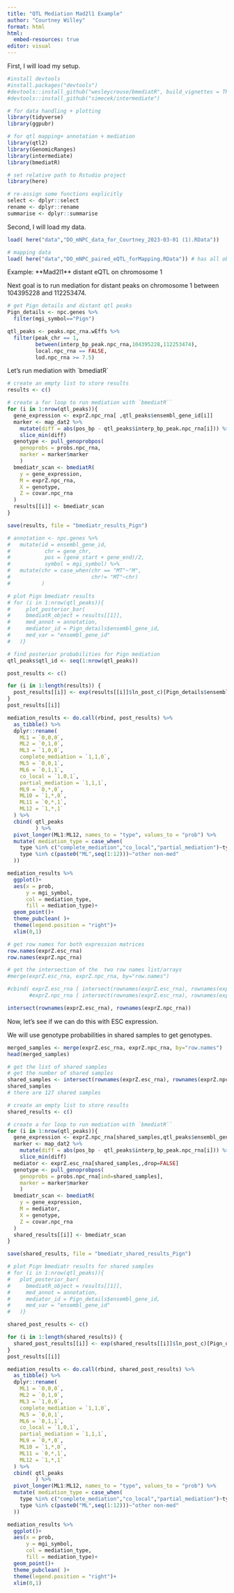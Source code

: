 ```yaml
---
title: "QTL Mediation Mad2l1 Example"
author: "Courtney Willey"
format: html
html:
  embed-resources: true
editor: visual
---
```


First, I will load my setup.

```r
#install devtools
#install.packages("devtools")
#devtools::install_github("wesleycrouse/bmediatR", build_vignettes = TRUE)
#devtools::install_github("simecek/intermediate")

# for data handling + plotting
library(tidyverse)
library(ggpubr)

# for qtl mapping+ annotation + mediation
library(qtl2)
library(GenomicRanges)
library(intermediate)
library(bmediatR)

# set relative path to Rstudio project
library(here)

# re-assign some functions explicitly
select <- dplyr::select 
rename <- dplyr::rename 
summarise <- dplyr::summarise
```

Second, I will load my data.

```r
load( here("data","DO_mNPC_data_for_Courtney_2023-03-01 (1).RData"))

# mapping data
load( here("data","DO_mNPC_paired_eQTL_forMapping.RData")) # has all objects needed for mapping
```

Example: \*\*Mad2l1\*\* distant eQTL on chromosome 1

Next goal is to run mediation for distant peaks on chromosome 1 between 104395228 and 112253474.

```r
# get Pign details and distant qtl peaks
Pign_details <- npc.genes %>%
  filter(mgi_symbol=="Pign") 

qtl_peaks <- peaks.npc_rna.wEffs %>%
  filter(peak_chr == 1,
         between(interp_bp_peak.npc_rna,104395228,112253474),
         local.npc_rna == FALSE,
         lod.npc_rna >= 7.5)
```

Let's run mediation with \`bmediatR\`

```r
# create an empty list to store results
results <- c()

# create a for loop to run mediation with `bmediatR``
for (i in 1:nrow(qtl_peaks)){
  gene_expression <- exprZ.npc_rna[ ,qtl_peaks$ensembl_gene_id[i]]
  marker <- map_dat2 %>%
    mutate(diff = abs(pos_bp - qtl_peaks$interp_bp_peak.npc_rna[i])) %>%
    slice_min(diff)
  genotype <- pull_genoprobpos(
    genoprobs = probs.npc_rna,
    marker = marker$marker
    )
  bmediatr_scan <- bmediatR(
    y = gene_expression,
    M = exprZ.npc_rna,
    X = genotype,
    Z = covar.npc_rna
  )
  results[[i]] <- bmediatr_scan
}

save(results, file = "bmediatr_results_Pign")
```

```r
# annotation <- npc.genes %>% 
#   mutate(id = ensembl_gene_id,
#           chr = gene_chr,
#           pos = (gene_start + gene_end)/2,
#           symbol = mgi_symbol) %>%
#   mutate(chr = case_when(chr == "MT"~"M",
#                          chr!= "MT"~chr)
#          )

# plot Pign bmediatr results
# for (i in 1:nrow(qtl_peaks)){
#     plot_posterior_bar(
#     bmediatR_object = results[[1]],
#     med_annot = annotation,
#     mediator_id = Pign_details$ensembl_gene_id,
#     med_var = "ensembl_gene_id"
#   )}
```

```r
# find posterior probabilities for Pign mediation
qtl_peaks$qtl_id <- seq(1:nrow(qtl_peaks))

post_results <- c()

for (i in 1:length(results)) {
  post_results[[i]] <- exp(results[[i]]$ln_post_c)[Pign_details$ensembl_gene_id,]
}
post_results[[i]]
```

```r
mediation_results <- do.call(rbind, post_results) %>% 
  as_tibble() %>%
  dplyr::rename(
    ML1 = `0,0,0`,
    ML2 = `0,1,0`,
    ML3 = `1,0,0`,
    complete_mediation = `1,1,0`,
    ML5 = `0,0,1`,
    ML6 = `0,1,1`,
    co_local = `1,0,1`,
    partial_mediation = `1,1,1`,
    ML9 = `0,*,0`,
    ML10 = `1,*,0`,
    ML11 = `0,*,1`,
    ML12 = `1,*,1`
  ) %>% 
  cbind( qtl_peaks 
         ) %>% 
  pivot_longer(ML1:ML12, names_to = "type", values_to = "prob") %>% 
  mutate( mediation_type = case_when(
    type %in% c("complete_mediation","co_local","partial_mediation")~type,
    type %in% c(paste0("ML",seq(1:12)))~"other non-med"
  ))

mediation_results %>% 
  ggplot()+
  aes(x = prob,
      y = mgi_symbol,
      col = mediation_type,
      fill = mediation_type)+
  geom_point()+
  theme_pubclean( )+
  theme(legend.position = "right")+
  xlim(0,1)
```

```r
# get row names for both expression matrices
row.names(exprZ.esc_rna)
row.names(exprZ.npc_rna)

# get the intersection of the  two row names list/arrays
#merge(exprZ.esc_rna, exprZ.npc_rna, by="row.names")

#cbind( exprZ.esc_rna [ intersect(rownames(exprZ.esc_rna), rownames(exprZ.npc_rna)), ] ,
       #exprZ.npc_rna [ intersect(rownames(exprZ.esc_rna), rownames(exprZ.npc_rna)), ] )

intersect(rownames(exprZ.esc_rna), rownames(exprZ.npc_rna))
```

Now, let's see if we can do this with ESC expression.

We will use genotype probabilities in shared samples to get genotypes.

```r
merged_samples <- merge(exprZ.esc_rna, exprZ.npc_rna, by="row.names")
head(merged_samples)

# get the list of shared samples
# get the number of shared samples
shared_samples <- intersect(rownames(exprZ.esc_rna), rownames(exprZ.npc_rna))
shared_samples
# there are 127 shared samples
```

```r
# create an empty list to store results
shared_results <- c()

# create a for loop to run mediation with `bmediatR``
for (i in 1:nrow(qtl_peaks)){
  gene_expression <- exprZ.npc_rna[shared_samples,qtl_peaks$ensembl_gene_id[i]]
  marker <- map_dat2 %>%
    mutate(diff = abs(pos_bp - qtl_peaks$interp_bp_peak.npc_rna[i])) %>%
    slice_min(diff)
  mediator <- exprZ.esc_rna[shared_samples,,drop=FALSE]
  genotype <- pull_genoprobpos(
    genoprobs = probs.npc_rna[ind=shared_samples],
    marker = marker$marker
    )
  bmediatr_scan <- bmediatR(
    y = gene_expression,
    M = mediator,
    X = genotype,
    Z = covar.npc_rna
  )
  shared_results[[i]] <- bmediatr_scan
}

save(shared_results, file = "bmediatr_shared_results_Pign")
```

```r
# plot Pign bmediatr results for shared samples
# for (i in 1:nrow(qtl_peaks)){
#   plot_posterior_bar(
#     bmediatR_object = results[[1]],
#     med_annot = annotation,
#     mediator_id = Pign_details$ensembl_gene_id,
#     med_var = "ensembl_gene_id"
#   )}
```

```r
shared_post_results <- c()

for (i in 1:length(shared_results)) {
  shared_post_results[[i]] <- exp(shared_results[[i]]$ln_post_c)[Pign_details$ensembl_gene_id,]
}
post_results[[i]]
```

```r
mediation_results <- do.call(rbind, shared_post_results) %>% 
  as_tibble() %>%
  dplyr::rename(
    ML1 = `0,0,0`,
    ML2 = `0,1,0`,
    ML3 = `1,0,0`,
    complete_mediation = `1,1,0`,
    ML5 = `0,0,1`,
    ML6 = `0,1,1`,
    co_local = `1,0,1`,
    partial_mediation = `1,1,1`,
    ML9 = `0,*,0`,
    ML10 = `1,*,0`,
    ML11 = `0,*,1`,
    ML12 = `1,*,1`
  ) %>% 
  cbind( qtl_peaks 
         ) %>% 
  pivot_longer(ML1:ML12, names_to = "type", values_to = "prob") %>% 
  mutate( mediation_type = case_when(
    type %in% c("complete_mediation","co_local","partial_mediation")~type,
    type %in% c(paste0("ML",seq(1:12)))~"other non-med"
  ))

mediation_results %>% 
  ggplot()+
  aes(x = prob,
      y = mgi_symbol,
      col = mediation_type,
      fill = mediation_type)+
  geom_point()+
  theme_pubclean( )+
  theme(legend.position = "right")+
  xlim(0,1)
```
